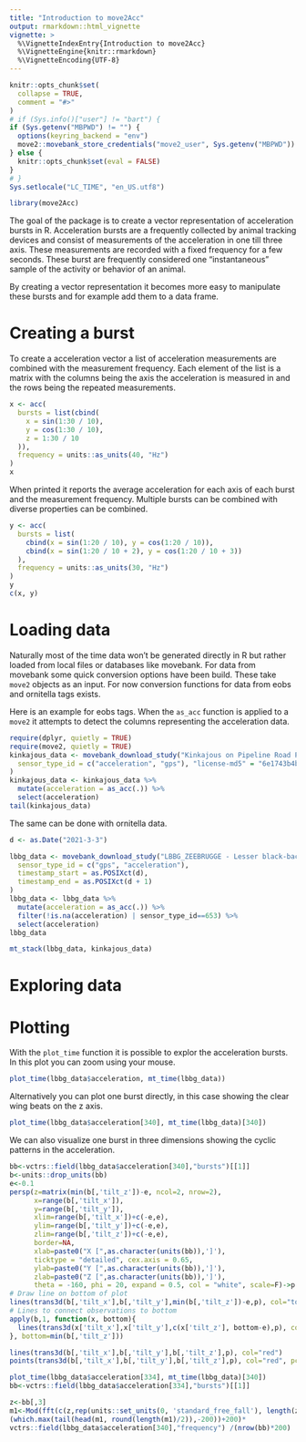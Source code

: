 ```yaml
---
title: "Introduction to move2Acc"
output: rmarkdown::html_vignette
vignette: >
  %\VignetteIndexEntry{Introduction to move2Acc}
  %\VignetteEngine{knitr::rmarkdown}
  %\VignetteEncoding{UTF-8}
---
```


```r
knitr::opts_chunk$set(
  collapse = TRUE,
  comment = "#>"
)
# if (Sys.info()["user"] != "bart") {
if (Sys.getenv("MBPWD") != "") {
  options(keyring_backend = "env")
  move2::movebank_store_credentials("move2_user", Sys.getenv("MBPWD"))
} else {
  knitr::opts_chunk$set(eval = FALSE)
}
# }
Sys.setlocale("LC_TIME", "en_US.utf8")
```

```r
library(move2Acc)
```
The goal of the package is to create a vector representation of acceleration bursts in R. Acceleration bursts are a frequently collected by animal tracking devices and consist of measurements of the acceleration in one till three axis. These measurements are recorded with a fixed frequency for a few seconds. These burst are frequently considered one "instantaneous" sample of the activity or behavior of an animal.

By creating a vector representation it becomes more easy to manipulate these bursts and for example add them to a data frame. 

# Creating a burst

To create a acceleration vector a list of acceleration measurements are combined with the measurement frequency. Each element of the list is a matrix with the columns being the axis the acceleration is measured in and the rows being the repeated measurements.

```r
x <- acc(
  bursts = list(cbind(
    x = sin(1:30 / 10),
    y = cos(1:30 / 10),
    z = 1:30 / 10
  )),
  frequency = units::as_units(40, "Hz")
)
x
```
When printed it reports the average acceleration for each axis of each burst and the measurement frequency. Multiple bursts can be combined with diverse properties can be combined.

```r
y <- acc(
  bursts = list(
    cbind(x = sin(1:20 / 10), y = cos(1:20 / 10)),
    cbind(x = sin(1:20 / 10 + 2), y = cos(1:20 / 10 + 3))
  ),
  frequency = units::as_units(30, "Hz")
)
y
c(x, y)
```



# Loading data

Naturally most of the time data won't be generated directly in R but rather loaded from local files or databases like movebank. For data from movebank some quick conversion options have been build. These take `move2` objects as an input. For now conversion functions for data from eobs and ornitella tags exists.

Here is an example for eobs tags. When the `as_acc` function is applied to a `move2` it attempts to detect the columns representing the acceleration data. 

```r
require(dplyr, quietly = TRUE)
require(move2, quietly = TRUE)
kinkajous_data <- movebank_download_study("Kinkajous on Pipeline Road Panama",
  sensor_type_id = c("acceleration", "gps"), "license-md5" = "6e1743b4b2a919df0f3b4167c94786d9"
)
kinkajous_data <- kinkajous_data %>%
  mutate(acceleration = as_acc(.)) %>%
  select(acceleration)
tail(kinkajous_data)
```
The same can be done with ornitella data.

```r
d <- as.Date("2021-3-3")

lbbg_data <- movebank_download_study("LBBG_ZEEBRUGGE - Lesser black-backed gulls ",
  sensor_type_id = c("gps", "acceleration"),
  timestamp_start = as.POSIXct(d),
  timestamp_end = as.POSIXct(d + 1)
)
lbbg_data <- lbbg_data %>%
  mutate(acceleration = as_acc(.)) %>%
  filter(!is.na(acceleration) | sensor_type_id==653) %>%
  select(acceleration)
lbbg_data
```
```r
mt_stack(lbbg_data, kinkajous_data)
```
# Exploring data

# Plotting

With the `plot_time` function it is possible to explor the acceleration bursts. In this plot you can zoom using your mouse.

```r
plot_time(lbbg_data$acceleration, mt_time(lbbg_data))
```

Alternatively you can plot one burst directly, in this case showing the clear wing beats on the z axis.


```r
plot_time(lbbg_data$acceleration[340], mt_time(lbbg_data)[340])
```
We can also visualize one burst in three dimensions showing the cyclic patterns in the acceleration.

```r
bb<-vctrs::field(lbbg_data$acceleration[340],"bursts")[[1]]
b<-units::drop_units(bb)
e<-0.1
persp(z=matrix(min(b[,'tilt_z'])-e, ncol=2, nrow=2),
      x=range(b[,'tilt_x']),
      y=range(b[,'tilt_y']),       
      xlim=range(b[,'tilt_x'])+c(-e,e),
      ylim=range(b[,'tilt_y'])+c(-e,e), 
      zlim=range(b[,'tilt_z'])+c(-e,e),
      border=NA,
      xlab=paste0("X [",as.character(units(bb)),']'), 
      ticktype = "detailed", cex.axis = 0.65,
      ylab=paste0("Y [",as.character(units(bb)),']'), 
      zlab=paste0("Z [",as.character(units(bb)),']'), 
      theta = -160, phi = 20, expand = 0.5, col = "white", scale=F)->p
# Draw line on bottom of plot
lines(trans3d(b[,'tilt_x'],b[,'tilt_y'],min(b[,'tilt_z'])-e,p), col="tomato")
# Lines to connect observations to bottom
apply(b,1, function(x, bottom){
  lines(trans3d(x['tilt_x'],x['tilt_y'],c(x['tilt_z'], bottom-e),p), col="gray")
}, bottom=min(b[,'tilt_z']))

lines(trans3d(b[,'tilt_x'],b[,'tilt_y'],b[,'tilt_z'],p), col="red")
points(trans3d(b[,'tilt_x'],b[,'tilt_y'],b[,'tilt_z'],p), col="red", pch=19)

```



```r
plot_time(lbbg_data$acceleration[334], mt_time(lbbg_data)[340])
bb<-vctrs::field(lbbg_data$acceleration[334],"bursts")[[1]]

z<-bb[,3]
m1<-Mod(fft(c(z,rep(units::set_units(0, 'standard_free_fall'), length(z)*199))))
(which.max(tail(head(m1, round(length(m1)/2)),-200))+200)*
vctrs::field(lbbg_data$acceleration[340],"frequency") /(nrow(bb)*200)

```
